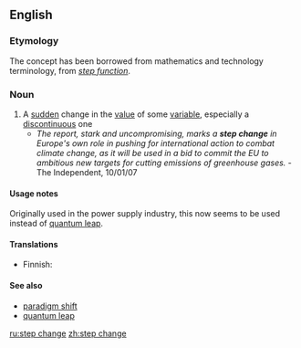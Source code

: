 ==English==

===Etymology===
The concept has been borrowed from mathematics and technology terminology, from ''[[step function]]''.

===Noun===
{{en-noun|sg=[[step]] [[change]]}}

# A [[sudden]] change in the [[value]] of some [[variable]], especially a [[discontinuous]] one
#* ''The report, stark and uncompromising, marks a '''step change''' in Europe's own role in pushing for international action to combat climate change, as it will be used in a bid to commit the EU to ambitious new targets for cutting emissions of greenhouse gases.'' - The Independent, 10/01/07

====Usage notes====
Originally used in the power supply industry, this now seems to be used instead of [[quantum leap]].

====Translations====
{{top}}
* Finnish: {{t-|fi|askelmuutos}}
{{mid}}
{{bottom}}

====See also====
*[[paradigm shift]]
*[[quantum leap]]

[[ru:step change]]
[[zh:step change]]